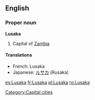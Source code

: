 ==English==

===Proper noun===
'''Lusaka'''
# Capital of [[Zambia]]

====Translations====
{{top}}
*French: Lusaka
*Japanese: [[ルサカ]] (Rusaka)
{{bottom}}

[[Category:Capital cities]]

[[es:Lusaka]]
[[fr:Lusaka]]
[[pl:Lusaka]]
[[ro:Lusaka]]